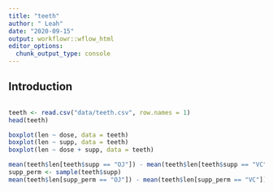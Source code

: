 ```yaml
---
title: "teeth"
author: " Leah"
date: "2020-09-15"
output: workflowr::wflow_html
editor_options:
  chunk_output_type: console
---
```


## Introduction

```r

```

```r
teeth <- read.csv("data/teeth.csv", row.names = 1)
head(teeth)
```

```r

boxplot(len ~ dose, data = teeth)
boxplot(len ~ supp, data = teeth)
boxplot(len ~ dose + supp, data = teeth)
```

``` r
mean(teeth$len[teeth$supp == "OJ"]) - mean(teeth$len[teeth$supp == "VC"])
supp_perm <- sample(teeth$supp)
mean(teeth$len[supp_perm == "OJ"]) - mean(teeth$len[supp_perm == "VC"])
```




